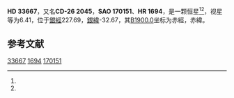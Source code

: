 {{Starbox begin
| name = HD 33667
}}
{{Starbox observe
| epoch = [[J2000.0|J2000.0]]
| constell = {{星座名待查}}<ref name=SIMBAD>{{cite web
 | url=http://simbad.u-strasbg.fr/simbad/sim-id?Ident=HR+1694
 | title =Pulsating variable Star
 | publisher=Centre de Données astronomiques de Strasbourg
 | work=SIMBAD
 | accessdate=2012-07-13}}</ref><ref name=DATA>{{cite web
 | url=http://vizier.u-strasbg.fr/viz-bin/VizieR-5?-out.add=.&-source=5050&-corr=PK=HR&-out.max=9999&HR=1694
 | title=VizieR Detailed Page
 | accessdate=2012-07-13
 | archive-date=2016-03-04
 | archive-url=https://web.archive.org/web/20160304232314/http://vizier.u-strasbg.fr/viz-bin/VizieR-5?-out.add=.&-source=5050&-corr=PK=HR&-out.max=9999&HR=1694
 | dead-url=no
 }}</ref>
| 星官 = 
| ra = {{RA|5|10|44.5}}<ref name=SIMBAD /><ref name=DATA />
| dec = {{DEC|-25|54|34}}<ref name=SIMBAD /><ref name=DATA />
| appmag_v = 6.41<ref name=SIMBAD /><ref name=DATA />
}}
{{Starbox character
| class = K1III<ref name=SIMBAD /><ref name=DATA />
| b-v = 1.25<ref name=SIMBAD /><ref name=DATA />
| u-b = <ref name=SIMBAD /><ref name=DATA />
| r-i = <ref name=SIMBAD /><ref name=DATA />
| variable = 
}}
{{Starbox astrometry
| radial_v = 
| prop_mo_ra = 42
| parallax = 
| p_error = 
}}
{{Starbox catalog
| names =CD-26 2045，[[SAO星表|SAO]] 170151，[[HD星表|HD]] 33667，[[HR星表|HR]] 1694}}
{{Starbox reference |Simbad=HR+1694}}
{{Starbox end}}

'''HD 33667'''，又名'''CD-26 2045'''，'''SAO 170151'''、'''HR 1694'''，是一颗恒星<ref name=SIMBAD /><ref name=DATA />，视星等为6.41，位于[[銀道座標系|銀經]]227.69，[[銀道座標系|銀緯]]-32.67，其[[B1900.0|B1900.0]]坐标为赤經{{RA|5|6|40.7}}，赤緯{{DEC|-26|-32.67|5}}。

== 参考文献 ==
{{reflist}}

{{star-stub}}

[[Category:HD和HDE天體|33667]]
[[Category:HR天體|1694]]
[[Category:SAO天體|170151]]